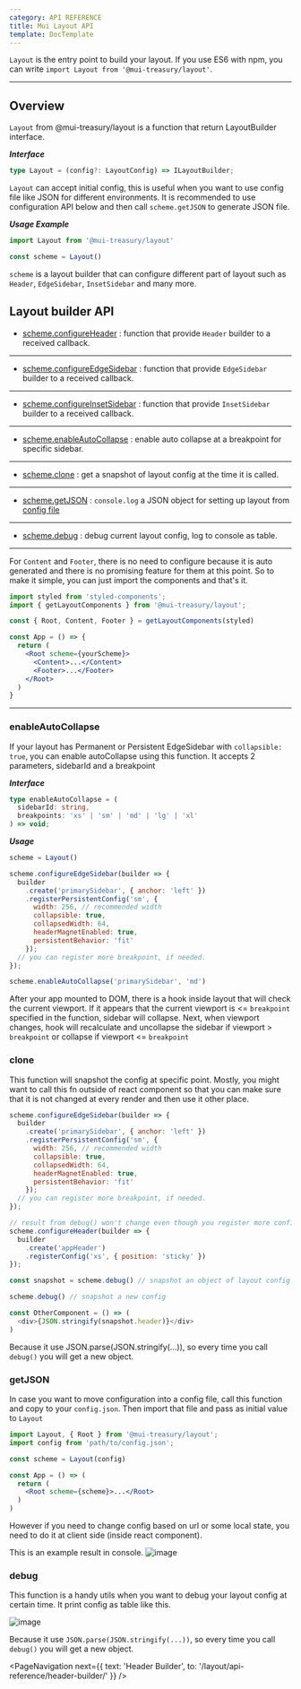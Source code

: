 ```yaml
---
category: API REFERENCE
title: Mui Layout API
template: DocTemplate
---
```


`Layout` is the entry point to build your layout. If you use ES6 with npm, you can write `import Layout from '@mui-treasury/layout'`.

---

## Overview

`Layout` from @mui-treasury/layout is a function that return LayoutBuilder interface.

**_Interface_**

```typescript
type Layout = (config?: LayoutConfig) => ILayoutBuilder;
```

`Layout` can accept initial config, this is useful when you want to use config file like JSON for different environments.
It is recommended to use configuration API below and then call `scheme.getJSON` to generate JSON file.

**_Usage Example_**

```js
import Layout from '@mui-treasury/layout'

const scheme = Layout()
```

`scheme` is a layout builder that can configure different part of layout such as `Header`, `EdgeSidebar`, `InsetSidebar` and many more.

## Layout builder API

- [scheme.configureHeader](/layout/api-reference/header-builder) : function that provide `Header` builder to a received callback.
---
- [scheme.configureEdgeSidebar](/layout/api-reference/edge-sidebar-builder) : function that provide `EdgeSidebar` builder to a received callback.
---
- [scheme.configureInsetSidebar](/layout/api-reference/inset-sidebar-builder) : function that provide `InsetSidebar` builder to a received callback.
---
- [scheme.enableAutoCollapse](#enableautocollapse) : enable auto collapse at a breakpoint for specific sidebar.
---
- [scheme.clone](#clone) : get a snapshot of layout config at the time it is called.
---
- [scheme.getJSON](#getjson) : `console.log` a JSON object for setting up layout from [config file]()
---
- [scheme.debug](#debug) : debug current layout config, log to console as table.
---

For `Content` and `Footer`, there is no need to configure because it is auto generated and there is no promising feature for them at this point. So to make it simple,
you can just import the components and that's it.

```jsx
import styled from 'styled-components';
import { getLayoutComponents } from '@mui-treasury/layout';

const { Root, Content, Footer } = getLayoutComponents(styled)

const App = () => {
  return (
    <Root scheme={yourScheme}>
      <Content>...</Content>
      <Footer>...</Footer>
    </Root>
  )
}
```

---

### enableAutoCollapse

If your layout has Permanent or Persistent EdgeSidebar with `collapsible: true`, you can enable autoCollapse using this function.
It accepts 2 parameters, sidebarId and a breakpoint

**_Interface_**

```typescript
type enableAutoCollapse = (
  sidebarId: string,
  breakpoints: 'xs' | 'sm' | 'md' | 'lg' | 'xl'
) => void;
```

**_Usage_**

```js
scheme = Layout()

scheme.configureEdgeSidebar(builder => {
  builder
    .create('primarySidebar', { anchor: 'left' })
    .registerPersistentConfig('sm', {
      width: 256, // recommended width
      collapsible: true,
      collapsedWidth: 64,
      headerMagnetEnabled: true,
      persistentBehavior: 'fit'
    });
  // you can register more breakpoint, if needed.
});

scheme.enableAutoCollapse('primarySidebar', 'md')
```

After your app mounted to DOM, there is a hook inside layout that will check the current viewport. If it appears that the current viewport is <= `breakpoint` specified
in the function, sidebar will collapse. Next, when viewport changes, hook will recalculate and uncollapse the sidebar if viewport > `breakpoint` or collapse if viewport <= `breakpoint`  

### clone

This function will snapshot the config at specific point. Mostly, you might want to call this fn
outside of react component so that you can make sure that it is not changed at every render and then use it other place.

```js
scheme.configureEdgeSidebar(builder => {
  builder
    .create('primarySidebar', { anchor: 'left' })
    .registerPersistentConfig('sm', {
      width: 256, // recommended width
      collapsible: true,
      collapsedWidth: 64,
      headerMagnetEnabled: true,
      persistentBehavior: 'fit'
    });
  // you can register more breakpoint, if needed.
});

// result from debug() won't change even though you register more config
scheme.configureHeader(builder => {
  builder
    .create('appHeader')
    .registerConfig('xs', { position: 'sticky' })
});

const snapshot = scheme.debug() // snapshot an object of layout config

scheme.debug() // snapshot a new config

const OtherComponent = () => (
  <div>{JSON.stringify(snapshot.header)}</div>    
)
```

Because it use JSON.parse(JSON.stringify(...)), so every time you call `debug()` you will get a new object.

### getJSON

In case you want to move configuration into a config file, call this function and copy to your `config.json`. Then import that file and 
pass as initial value to `Layout`

```jsx
import Layout, { Root } from '@mui-treasury/layout';
import config from 'path/to/config.json';

const scheme = Layout(config)

const App = () => (
  return (
    <Root scheme={scheme}>...</Root>
  )
)
```

However if you need to change config based on url or some local state, you need to do it at client side (inside react component).

This is an example result in console. 
![image](https://user-images.githubusercontent.com/18292247/80973422-8c8c8e80-8e49-11ea-9d0a-0083d1ff3d60.png)

### debug

This function is a handy utils when you want to debug your layout config at certain time. It print config as table like this.

![image](https://user-images.githubusercontent.com/18292247/80972211-0d4a8b00-8e48-11ea-8d1c-839f0a2a20bb.png)

Because it use `JSON.parse(JSON.stringify(...))`, so every time you call `debug()` you will get a new object.

<PageNavigation
  next={{ text: 'Header Builder', to: '/layout/api-reference/header-builder/' }}
/>